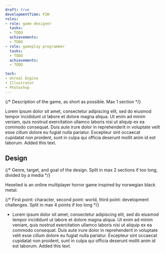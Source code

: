 ```yaml
---
draft: true
developmentTime: P2W
roles:
- role: game designer
  tasks:
  - TODO
  achievements:
  - TODO
- role: gameplay programmer
  tasks:
  - TODO
  achievements:
  - TODO

tech:
- Unreal Engine
- Illustrator
- Photoshop
---
```


{/* Description of the game, as short as possible. Max 1 section */}

Lorem ipsum dolor sit amet, consectetur adipiscing elit, sed do eiusmod tempor incididunt ut labore et dolore magna aliqua. Ut enim ad minim veniam, quis nostrud exercitation ullamco laboris nisi ut aliquip ex ea commodo consequat. Duis aute irure dolor in reprehenderit in voluptate velit esse cillum dolore eu fugiat nulla pariatur. Excepteur sint occaecat cupidatat non proident, sunt in culpa qui officia deserunt mollit anim id est laborum. Added this text.

## Design

{/* Genre, target, and goal of the design. Split in max 2 sections if too long, divided by a media */}

Hexelied is an online multiplayer horror game inspired by norwegian black metal.

{/* First point: character, second point: world, third point: development challenges. Split in max 4 points if too long */}

* Lorem ipsum dolor sit amet, consectetur adipiscing elit, sed do eiusmod tempor incididunt ut labore et dolore magna aliqua. Ut enim ad minim veniam, quis nostrud exercitation ullamco laboris nisi ut aliquip ex ea commodo consequat. Duis aute irure dolor in reprehenderit in voluptate velit esse cillum dolore eu fugiat nulla pariatur. Excepteur sint occaecat cupidatat non proident, sunt in culpa qui officia deserunt mollit anim id est laborum. Added this text.